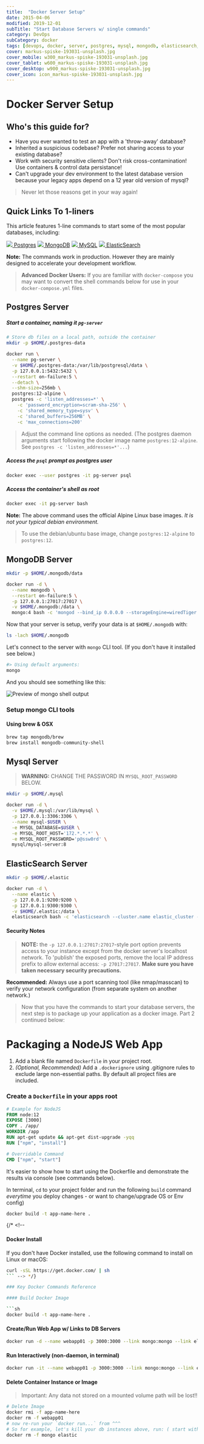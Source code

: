 ```yaml
---
title:  "Docker Server Setup"
date: 2015-04-06
modified: 2019-12-01
subTitle: "Start Database Servers w/ single commands"
category: DevOps
subCategory: docker
tags: [devops, docker, server, postgres, mysql, mongodb, elasticsearch, setup, shell script]
cover: markus-spiske-193031-unsplash.jpg
cover_mobile: w300_markus-spiske-193031-unsplash.jpg
cover_tablet: w600_markus-spiske-193031-unsplash.jpg
cover_desktop: w900_markus-spiske-193031-unsplash.jpg
cover_icon: icon_markus-spiske-193031-unsplash.jpg
---
```


# Docker Server Setup

## Who's this guide for?

- Have you ever wanted to test an app with a 'throw-away' database?
- Inherited a suspicious codebase? Prefer not sharing access to your existing database?
- Work with security sensitive clients? Don't risk cross-contamination! Use containers & control data persistance!
- Can't upgrade your dev environment to the latest database version because your legacy apps depend on a 12 year old version of mysql?

> Never let those reasons get in your way again!

## Quick Links To 1-liners

This article features 1-line commands to start some of the most popular databases, including:

<section class="font-lg">

<a href="#postgres-server"><img src="./postgresql.svg" class="svg-icon" /> Postgres</a>
<a href="#mongodb-server"><img src="./mongodb.svg" class="svg-icon" /> MongoDB</a>
<a href="#mysql-server"><img src="./mysql.svg" class="svg-icon" /> MySQL</a>
<a href="#elasticsearch-server"><img src="./elastic.svg" class="svg-icon" /> ElasticSearch</a>

</section>

**Note:** The commands work in production. However they are mainly designed to accelerate your development workflow.

> **Advanced Docker Users:** If you are familiar with `docker-compose` you may want to convert the shell commands below for use in your `docker-compose.yml` files.

## Postgres Server

##### Start a container, naming it `pg-server`

```sh
# Store db files on a local path, outside the container
mkdir -p $HOME/.postgres-data

docker run \
  --name pg-server \
  -v $HOME/.postgres-data:/var/lib/postgresql/data \
  -p 127.0.0.1:5432:5432 \
  --restart on-failure:5 \
  --detach \
  --shm-size=256mb \
  postgres:12-alpine \
  postgres -c 'listen_addresses=*' \
    -c 'password_encryption=scram-sha-256' \
    -c 'shared_memory_type=sysv' \
    -c 'shared_buffers=256MB' \
    -c 'max_connections=200'
```

> Adjust the command line options as needed. (The postgres daemon arguments start following the docker image name `postgres:12-alpine`. See `postgres -c 'listen_addresses=*'...`)

##### Access the `psql` prompt as postgres user

```sh
docker exec --user postgres -it pg-server psql
```

##### Access the container's shell as root

```sh
docker exec -it pg-server bash
```

**Note:** The above command uses the official Alpine Linux base images. _It is not your typical debian environment._

> To use the debian/ubuntu base image, change `postgres:12-alpine` to `postgres:12`.

## MongoDB Server

```sh
mkdir -p $HOME/.mongodb/data

docker run -d \
  --name mongodb \
  --restart on-failure:5 \
  -p 127.0.0.1:27017:27017 \
  -v $HOME/.mongodb:/data \
  mongo:4 bash -c 'mongod --bind_ip 0.0.0.0 --storageEngine=wiredTiger'
```

Now that your server is setup, verify your data is at `$HOME/.mongodb` with:

```sh
ls -lach $HOME/.mongodb
```

Let's connect to the server with `mongo` CLI tool. (If you don't have it installed see below.)

```sh
#> Using default arguments:
mongo
```

And you should see something like this:

![Preview of mongo shell output](mongo-shell-screenshot.png)

### Setup mongo CLI tools

#### Using brew & OSX

```sh
brew tap mongodb/brew
brew install mongodb-community-shell
```

## Mysql Server

> **WARNING:** CHANGE THE PASSWORD IN `MYSQL_ROOT_PASSWORD` BELOW.

```sh
mkdir -p $HOME/.mysql

docker run -d \
  -v $HOME/.mysql:/var/lib/mysql \
  -p 127.0.0.1:3306:3306 \
  --name mysql-$USER \
  -e MYSQL_DATABASE=$USER \
  -e MYSQL_ROOT_HOST='172.*.*.*' \
  -e MYSQL_ROOT_PASSWORD='p@ssw0rd' \
  mysql/mysql-server:8
```

## ElasticSearch Server

```sh
mkdir -p $HOME/.elastic

docker run -d \
  --name elastic \
  -p 127.0.0.1:9200:9200 \
  -p 127.0.0.1:9300:9300 \
  -v $HOME/.elastic:/data \
  elasticsearch bash -c 'elasticsearch --cluster.name elastic_cluster --node.name elastic01 --path.data /data/elastic-data --path.logs /data/elastic-logs '
```

#### Security Notes

> **NOTE:** the `-p 127.0.0.1:27017:27017`-style port option prevents access to your instance except from the docker server's localhost network.
> To 'publish' the exposed ports, remove the local IP address prefix to allow external access: `-p 27017:27017`. **Make sure you have taken necessary security precautions.**

**Recommended:** Always use a port scanning tool (like nmap/masscan) to verify your network configuration (from separate system on another network.)

> Now that you have the commands to start your database servers, the next step is to package up your application as a docker image. Part 2 continued below:

# Packaging a NodeJS Web App

1.  Add a blank file named `Dockerfile` in your project root.
1.  _(Optional, Recommended)_ Add a `.dockerignore` using .gitignore rules to exclude large non-essential paths. By default all project files are included.

### Create a `Dockerfile` in your apps root

```dockerfile
# Example for NodeJS
FROM node:12
EXPOSE [3000]
COPY . /app/
WORKDIR /app
RUN apt-get update && apt-get dist-upgrade -yqq
RUN ["npm", "install"]

# Overridable Command
CMD ["npm", "start"]
```

It's easier to show how to start using the Dockerfile and demonstrate the results via console (see commands below).

In terminal, `cd` to your project folder and run the following `build` command _everytime_ you deploy changes - or want to change/upgrade OS or Env config)

```sh
docker build -t app-name-here .
```

{/* <!--
#### Docker Install

If you don't have Docker installed, use the following command to install on Linux or macOS:

```sh
curl -sSL https://get.docker.com/ | sh
``` --> */}

### Key Docker Commands Reference

#### Build Docker Image

```sh
docker build -t app-name-here .
```

#### Create/Run Web App w/ Links to DB Servers

```sh
docker run -d --name webapp01 -p 3000:3000 --link mongo:mongo --link elastic:elastic app-name-here
```

#### Run Interactively (non-daemon, in terminal)

```sh
docker run -it --name webapp01 -p 3000:3000 --link mongo:mongo --link elastic:elastic app-name-here bash
```

#### Delete Container Instance or Image

> Important: Any data not stored on a mounted volume path will be lost!!

```sh
# Delete Image
docker rmi -f app-name-here
docker rm -f webapp01
# now re-run your `docker run...` from ^^^
# So for example, let's kill your db instances above, run: ( start with something like `docker stop {mongo,elastic}` )
docker rm -f mongo elastic
```
